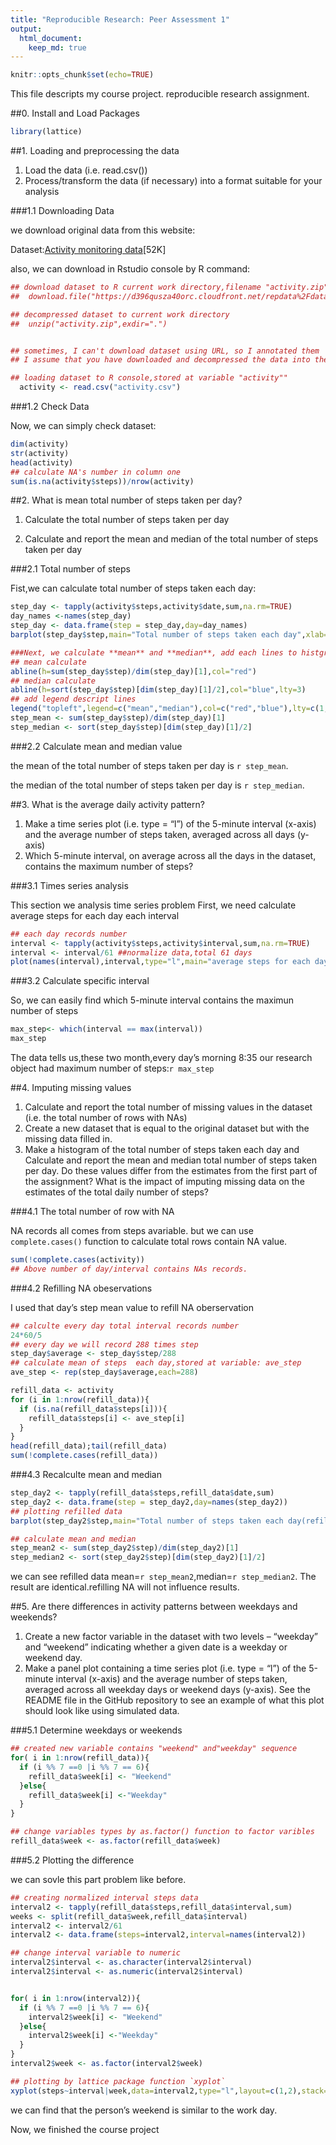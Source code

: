 ---
title: "Reproducible Research: Peer Assessment 1"
output: 
  html_document:
    keep_md: true
---


```{r setup, include=FALSE}
knitr::opts_chunk$set(echo=TRUE)
```

This file descripts my course project. reproducible research assignment.

##0. Install and Load Packages
```{r load,echo=TRUE}

library(lattice)

```

##1. Loading and preprocessing the data 

1. Load the data (i.e. read.csv())
2. Process/transform the data (if necessary) into a format suitable for your analysis

###1.1 Downloading Data

we download original data from this website: 

Dataset:[Activity monitoring data](https://d396qusza40orc.cloudfront.net/repdata%2Fdata%2Factivity.zip)[52K]

also, we can download in Rstudio console by R command:
```{r download,echo=TRUE}

## download dataset to R current work directory,filename "activity.zip"
##  download.file("https://d396qusza40orc.cloudfront.net/repdata%2Fdata%2Factivity.zip","./acticity.zip")

## decompressed dataset to current work directory
##  unzip("activity.zip",exdir=".")


## sometimes, I can't download dataset using URL, so I annotated them
## I assume that you have downloaded and decompressed the data into the current directory.

## loading dataset to R console,stored at variable "activity""
  activity <- read.csv("activity.csv")

```

###1.2 Check Data

Now, we can simply check dataset:
```{r check, echo=TRUE}
dim(activity)
str(activity)
head(activity)
## calculate NA's number in column one
sum(is.na(activity$steps))/nrow(activity)
```

##2. What is mean total number of steps taken per day?

1. Calculate the total number of steps taken per day

2. Calculate and report the mean and median of the total number of steps taken per day

###2.1 Total number of steps

Fist,we can calculate total number of steps taken each day:
```{r step/day,echo=TRUE}
step_day <- tapply(activity$steps,activity$date,sum,na.rm=TRUE)
day_names <-names(step_day)
step_day <- data.frame(step = step_day,day=day_names)
barplot(step_day$step,main="Total number of steps taken each day",xlab="date(01/10/2012-30/11/2012)",ylab="steps",col="purple")

###Next, we calculate **mean** and **median**, add each lines to histgram.
## mean calculate
abline(h=sum(step_day$step)/dim(step_day)[1],col="red")
## median calculate
abline(h=sort(step_day$step)[dim(step_day)[1]/2],col="blue",lty=3)
## add legend descript lines
legend("topleft",legend=c("mean","median"),col=c("red","blue"),lty=c(1,3),bty="n",text.col = c("red","blue"),yjust=3)
step_mean <- sum(step_day$step)/dim(step_day)[1]
step_median <- sort(step_day$step)[dim(step_day)[1]/2]

```

###2.2 Calculate mean and median value

the mean of the total number of steps taken per day is `r step_mean`.

the median of the total number of steps taken per day is `r step_median`.

##3. What is the average daily activity pattern?

1. Make a time series plot (i.e. type = "l") of the 5-minute interval (x-axis) and the average number of steps taken, averaged across all days (y-axis)
2. Which 5-minute interval, on average across all the days in the dataset, contains the maximum number of steps?

###3.1 Times series analysis

This section we analysis time series problem
First, we need calculate average steps for each day each interval
```{r ava_steps_each_day,echo=TRUE}

## each day records number
interval <- tapply(activity$steps,activity$interval,sum,na.rm=TRUE)
interval <- interval/61 ##normalize data,total 61 days
plot(names(interval),interval,type="l",main="average steps for each day/5 min",col="blue",lwd=2.0,xlab="One day time series/5 min",ylab="steps")

```

###3.2 Calculate specific interval

So, we can easily find which 5-minute interval contains the maximun number of steps
```{r max_step,echo=TRUE}

max_step<- which(interval == max(interval))
max_step

```
The data tells us,these two month,every day's morning 8:35 our research object had maximum number of steps:`r max_step` 

##4. Imputing missing values

1. Calculate and report the total number of missing values in the dataset (i.e. the total number of rows with NAs)
2. Create a new dataset that is equal to the original dataset but with the missing data filled in.
3. Make a histogram of the total number of steps taken each day and Calculate and report the mean and median total number of steps taken per day. Do these values differ from the estimates from the first part of the assignment? What is the impact of imputing missing data on the estimates of the total daily number of steps?

###4.1 The total number of row with NA

NA records all comes from steps avariable. but we can use `complete.cases()` function to calculate total rows contain NA value.

```{r NA_count,echo=TRUE}

sum(!complete.cases(activity))
## Above number of day/interval contains NAs records.

```

###4.2 Refilling NA obeservations

I used that day's step mean value to refill NA oberservation
```{r NA_refill, echo=TRUE}
## calculte every day total interval records number
24*60/5
## every day we will record 288 times step
step_day$average <- step_day$step/288
## calculate mean of steps  each day,stored at variable: ave_step
ave_step <- rep(step_day$average,each=288)

refill_data <- activity
for (i in 1:nrow(refill_data)){
  if (is.na(refill_data$steps[i])){
    refill_data$steps[i] <- ave_step[i]
  }
}
head(refill_data);tail(refill_data)
sum(!complete.cases(refill_data))
```

###4.3 Recalculte mean and median

```{r refill_data,echo=TRUE}
step_day2 <- tapply(refill_data$steps,refill_data$date,sum)
step_day2 <- data.frame(step = step_day2,day=names(step_day2))
## plotting refilled data
barplot(step_day2$step,main="Total number of steps taken each day(refilled NAs)",xlab="date(01/10/2012-30/11/2012)",ylab="steps",col="purple")

## calculate mean and median
step_mean2 <- sum(step_day2$step)/dim(step_day2)[1]
step_median2 <- sort(step_day2$step)[dim(step_day2)[1]/2]

```
we can see refilled data mean=`r step_mean2`,median=`r step_median2`.
The result are identical.refilling NA will not influence results.

##5. Are there differences in activity patterns between weekdays and weekends?

1. Create a new factor variable in the dataset with two levels – “weekday” and “weekend” indicating whether a given date is a weekday or weekend day.
2. Make a panel plot containing a time series plot (i.e. type = "l") of the 5-minute interval (x-axis) and the average number of steps taken, averaged across all weekday days or weekend days (y-axis). See the README file in the GitHub repository to see an example of what this plot should look like using simulated data.

###5.1 Determine weekdays or weekends

```{r weekdays/weekends,echo=TRUE}

## created new variable contains "weekend" and"weekday" sequence
for( i in 1:nrow(refill_data)){
  if (i %% 7 ==0 |i %% 7 == 6){
    refill_data$week[i] <- "Weekend"
  }else{
    refill_data$week[i] <-"Weekday"
  }
}

## change variables types by as.factor() function to factor varibles
refill_data$week <- as.factor(refill_data$week)

```

###5.2 Plotting the difference

we can sovle this part problem like before.
```{r ploting,echo=TRUE}
## creating normalized interval steps data
interval2 <- tapply(refill_data$steps,refill_data$interval,sum)
weeks <- split(refill_data$week,refill_data$interval)
interval2 <- interval2/61
interval2 <- data.frame(steps=interval2,interval=names(interval2))

## change interval variable to numeric
interval2$interval <- as.character(interval2$interval)
interval2$interval <- as.numeric(interval2$interval)


for( i in 1:nrow(interval2)){
  if (i %% 7 ==0 |i %% 7 == 6){
    interval2$week[i] <- "Weekend"
  }else{
    interval2$week[i] <-"Weekday"
  }
}
interval2$week <- as.factor(interval2$week)

## plotting by lattice package function `xyplot`
xyplot(steps~interval|week,data=interval2,type="l",layout=c(1,2),stack=TRUE,lwd=2)


```

we can find that the person's weekend is similar to the work day.

Now, we finished the course project












  
  
  
  



